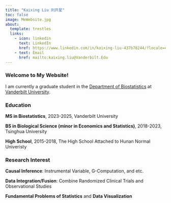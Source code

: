 ```yaml
---
title: "Kaixing Liu 刘开星"
toc: false
image: MeWebsite.jpg
about:
  template: trestles
  links: 
    - icon: linkedin
      text: LinkedIn
      href: https://www.linkedin.com/in/kaixing-liu-437b78244/?locale=en_US
    - text: Email
      href: mailto:kaixing.liu@Vanderbilt.Edu
---
```


### Welcome to My Website!

I am currently a graduate student in the [Department of Biostatistics](https://www.vumc.org/biostatistics) at [Vanderbilt University](https://www.vanderbilt.edu/).

### Education

**MS in Biostatistics**, 2023-2025, Vanderbilt University

**BS in Biological Science (minor in Economics and Statistics)**, 2018-2023, Tsinghua University

**High School**, 2015-2018, The High School Attached to Hunan Normal Univeristy

### Research Interest

**Causal Inference**: Instrumental Variable, G-Computation, and etc.

**Data Integration/Fusion**: Combine Randomized Clinical Trials and Observational Studies

**Fundamental Problems of Statistics** and **Data Visualization**
